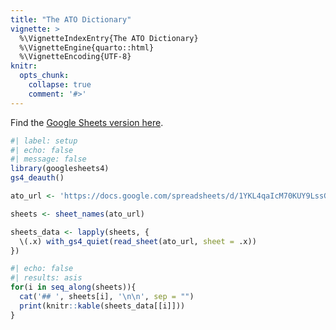 ```yaml
---
title: "The ATO Dictionary"
vignette: >
  %\VignetteIndexEntry{The ATO Dictionary}
  %\VignetteEngine{quarto::html}
  %\VignetteEncoding{UTF-8}
knitr:
  opts_chunk:
    collapse: true
    comment: '#>'
---
```


Find the [Google Sheets version here](https://docs.google.com/spreadsheets/d/1YKL4qaIcM70KUY9LssGDrd0aKtEecHlCv1XotF2EJfY).

```r
#| label: setup
#| echo: false
#| message: false
library(googlesheets4)
gs4_deauth()

ato_url <- 'https://docs.google.com/spreadsheets/d/1YKL4qaIcM70KUY9LssGDrd0aKtEecHlCv1XotF2EJfY/'

sheets <- sheet_names(ato_url)

sheets_data <- lapply(sheets, {
  \(.x) with_gs4_quiet(read_sheet(ato_url, sheet = .x))
})
```
```r
#| echo: false
#| results: asis
for(i in seq_along(sheets)){
  cat('## ', sheets[i], '\n\n', sep = "")
  print(knitr::kable(sheets_data[[i]]))
}
```


